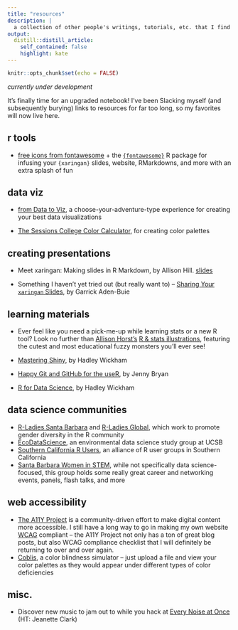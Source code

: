 ```yaml
---
title: "resources"
description: |
  a collection of other people's writings, tutorials, etc. that I find particularly helpful
output: 
  distill::distill_article:
    self_contained: false
    highlight: kate
---
```


```r
knitr::opts_chunk$set(echo = FALSE)
```

*currently under development* 

It's finally time for an upgraded notebook! I've been Slacking myself (and subsequently burying) links to resources for far too long, so my favorites will now live here. 

## r tools

* [free icons from fontawesome](https://fontawesome.com/v5/search?m=free) + the [`{fontawesome}`](https://github.com/rstudio/fontawesome) R package for infusing your `{xaringan}` slides, website, RMarkdowns, and more with an extra splash of fun

## data viz

* [from Data to Viz](https://www.data-to-viz.com/), a choose-your-adventure-type experience for creating your best data visualizations

* [The Sessions College Color Calculator](https://www.sessions.edu/color-calculator/), for creating color palettes

## creating presentations

* Meet xaringan: Making slides in R Markdown, by Allison Hill. [slides](https://arm.rbind.io/slides/xaringan.html#1)

* Something I haven't yet tried out (but really want to) -- [Sharing Your `xaringan` Slides](https://www.garrickadenbuie.com/blog/sharing-xaringan-slides/), by Garrick Aden-Buie

## learning materials

* Ever feel like you need a pick-me-up while learning stats or a new R tool? Look no further than [Allison Horst's](https://twitter.com/allison_horst) [R & stats illustrations](https://github.com/allisonhorst/stats-illustrations), featuring the cutest and most educational fuzzy monsters you'll ever see!

* [Mastering Shiny](https://mastering-shiny.org/index.html), by Hadley Wickham 

* [Happy Git and GitHub for the useR](https://happygitwithr.com/), by Jenny Bryan

* [R for Data Science](https://r4ds.had.co.nz/), by Hadley Wickham

## data science communities

* [R-Ladies Santa Barbara](https://www.meetup.com/rladies-santa-barbara/) and [R-Ladies Global](https://rladies.org/), which work to promote gender diversity in the R community
* [EcoDataScience](https://eco-data-science.github.io/), an environmental data science study group at UCSB
* [Southern California R Users](https://socalr.org/), an alliance of R user groups in Southern California
* [Santa Barbara Women in STEM](https://www.sbwomeninstem.org/), while not specifically data science-focused, this group holds some really great career and networking events, panels, flash talks, and more

## web accessibility

* [The A11Y Project](https://www.a11yproject.com/) is a community-driven effort to make digital content more accessible. I still have a long way to go in making my own website [WCAG](https://www.w3.org/WAI/standards-guidelines/wcag/) compliant -- the A11Y Project not only has a ton of great blog posts, but also WCAG compliance checklist that I will definitely be returning to over and over again.
* [Coblis](https://www.color-blindness.com/coblis-color-blindness-simulator/), a color blindness simulator -- just upload a file and view your color palettes as they would appear under different types of color deficiencies

## misc.

* Discover new music to jam out to while you hack at [Every Noise at Once](https://everynoise.com/engenremap.html) (HT: Jeanette Clark)